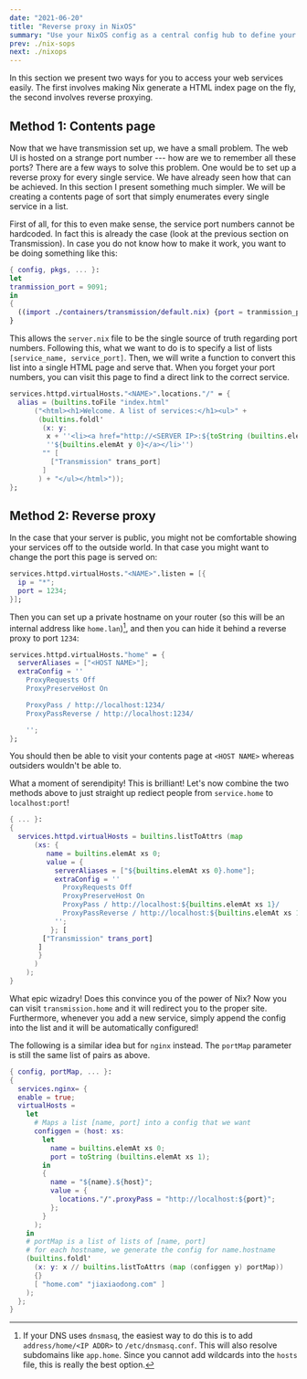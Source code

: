 ```yaml
---
date: "2021-06-20"
title: "Reverse proxy in NixOS"
summary: "Use your NixOS config as a central config hub to define your reverse proxies."
prev: ./nix-sops
next: ./nixops
---
```


In this section we present two ways for you to access your web services easily.
The first involves making Nix generate a HTML index page on the fly, the second
involves reverse proxying.

## Method 1: Contents page

Now that we have transmission set up, we have a small problem. The web UI is
hosted on a strange port number --- how are we to remember all these ports?
There are a few ways to solve this problem. One would be to set up a reverse
proxy for every single service. We have already seen how that can be achieved.
In this section I present something much simpler. We will be creating a contents
page of sort that simply enumerates every single service in a list.

First of all, for this to even make sense, the service port numbers cannot be
hardcoded. In fact this is already the case (look at the previous section on
Transmission). In case you do not know how to make it work, you want to be doing
something like this:

```nix path=/etc/nixos/server.nix
{ config, pkgs, ... }:
let
tranmission_port = 9091;
in
{
  ((import ./containers/transmission/default.nix) {port = tranmission_port;})
}
```

This allows the `server.nix` file to be the single source of truth regarding
port numbers. Following this, what we want to do is to specify a list of lists
`[service_name, service_port]`. Then, we will write a function to convert this
list into a single HTML page and serve that. When you forget your port numbers,
you can visit this page to find a direct link to the correct service.

```nix path=/etc/nixos/server.nix
services.httpd.virtualHosts."<NAME>".locations."/" = {
  alias = (builtins.toFile "index.html"
      ("<html><h1>Welcome. A list of services:</h1><ul>" +
       (builtins.foldl'
        (x: y:
         x + ''<li><a href="http://<SERVER IP>:${toString (builtins.elemAt y 1)}">'' +
         ''${builtins.elemAt y 0}</a></li>'')
        "" [
          ["Transmission" trans_port]
        ]
       ) + "</ul></html>"));
};
```

## Method 2: Reverse proxy

In the case that your server is public, you might not be comfortable showing
your services off to the outside world. In that case you might want to change
the port this page is served on:

```nix path=/etc/nixos/server.nix
services.httpd.virtualHosts."<NAME>".listen = [{
  ip = "*";
  port = 1234;
}];
```

Then you can set up a private hostname on your router (so this will be an
internal address like `home.lan`)[^1], and then you can hide it behind a reverse
proxy to port `1234`:

```nix path=/etc/nixos/server.nix
services.httpd.virtualHosts."home" = {
  serverAliases = ["<HOST NAME>"];
  extraConfig = ''
    ProxyRequests Off
    ProxyPreserveHost On

    ProxyPass / http://localhost:1234/
    ProxyPassReverse / http://localhost:1234/

    '';
};
```

You should then be able to visit your contents page at `<HOST NAME>` whereas
outsiders wouldn't be able to.

What a moment of serendipity! This is brilliant! Let's now combine the two
methods above to just straight up rediect people from `service.home` to
`localhost:port`!

```nix path=/etc/nixos/services/https/default.nix
{ ... }:
{
  services.httpd.virtualHosts = builtins.listToAttrs (map
      (xs: {
         name = builtins.elemAt xs 0;
         value = {
           serverAliases = ["${builtins.elemAt xs 0}.home"];
           extraConfig = ''
             ProxyRequests Off
             ProxyPreserveHost On
             ProxyPass / http://localhost:${builtins.elemAt xs 1}/
             ProxyPassReverse / http://localhost:${builtins.elemAt xs 1}/
           '';
          }; [
        ["Transmission" trans_port]
       ]
       }
      )
    );
}
```

What epic wizadry! Does this convince you of the power of Nix? Now you
can visit `transmission.home` and it will redirect you to the proper site.
Furthermore, whenever you add a new service, simply append the config into the
list and it will be automatically configured!

The following is a similar idea but for `nginx` instead.
The `portMap` parameter is still the same list of pairs as above.

```nix path=/etc/nixos/services/nginx/default.nix
{ config, portMap, ... }:
{
  services.nginx= {
  enable = true;
  virtualHosts =
    let
      # Maps a list [name, port] into a config that we want
      configgen = (host: xs:
        let
          name = builtins.elemAt xs 0;
          port = toString (builtins.elemAt xs 1);
        in
        {
          name = "${name}.${host}";
          value = {
            locations."/".proxyPass = "http://localhost:${port}";
          };
        }
      );
    in
    # portMap is a list of lists of [name, port]
    # for each hostname, we generate the config for name.hostname
    (builtins.foldl'
      (x: y: x // builtins.listToAttrs (map (configgen y) portMap))
      {}
      [ "home.com" "jiaxiaodong.com" ]
    );
  };
}
```

[^1]:
    If your DNS uses `dnsmasq`, the easiest way to do this is to add
    `address/home/<IP ADDR>` to `/etc/dnsmasq.conf`. This will also resolve
    subdomains like `app.home`. Since you cannot add wildcards into the `hosts`
    file, this is really the best option.
